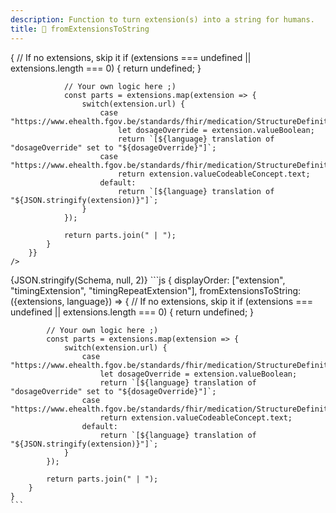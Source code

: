 ```yaml
---
description: Function to turn extension(s) into a string for humans.
title: 🔌 fromExtensionsToString
---
```



<Tabs>
  <TabItem value="text" label="Human readable text" default>
    <SingleDosageToText 
        dosage={Schema} 
        config={{
            displayOrder: ["extension", "timingExtension", "timingRepeatExtension"],
            fromExtensionsToString: ({extensions, language}) => {
                // If no extensions, skip it
                if (extensions === undefined || extensions.length === 0) {
                    return undefined;
                }

                // Your own logic here ;)
                const parts = extensions.map(extension => {
                    switch(extension.url) {
                        case "https://www.ehealth.fgov.be/standards/fhir/medication/StructureDefinition/DosageOverride":
                            let dosageOverride = extension.valueBoolean;
                            return `[${language} translation of "dosageOverride" set to "${dosageOverride}"]`;
                        case "https://www.ehealth.fgov.be/standards/fhir/medication/StructureDefinition/DosageOverrideReason":
                            return extension.valueCodeableConcept.text;
                        default:
                            return `[${language} translation of "${JSON.stringify(extension)}"]`;
                    }
                });

                return parts.join(" | ");
            }
        }}
    />

  </TabItem>
  <TabItem value="json" label="Dosage">
    <CodeBlock language="json">{JSON.stringify(Schema, null, 2)}</CodeBlock>
  </TabItem>
  <TabItem value="config" label="Configuration">
    ```js
    {
        displayOrder: ["extension", "timingExtension", "timingRepeatExtension"],
        fromExtensionsToString: ({extensions, language}) => {
            // If no extensions, skip it
            if (extensions === undefined || extensions.length === 0) {
                return undefined;
            }

            // Your own logic here ;)
            const parts = extensions.map(extension => {
                switch(extension.url) {
                    case "https://www.ehealth.fgov.be/standards/fhir/medication/StructureDefinition/DosageOverride":
                        let dosageOverride = extension.valueBoolean;
                        return `[${language} translation of "dosageOverride" set to "${dosageOverride}"]`;
                    case "https://www.ehealth.fgov.be/standards/fhir/medication/StructureDefinition/DosageOverrideReason":
                        return extension.valueCodeableConcept.text;
                    default:
                        return `[${language} translation of "${JSON.stringify(extension)}"]`;
                }
            });

            return parts.join(" | ");
        }
    }
    ```

  </TabItem>
</Tabs>
